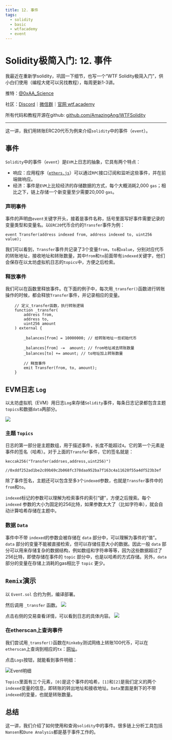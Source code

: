 ```yaml
---
title: 12. 事件
tags:
  - solidity
  - basic
  - wtfacademy
  - event
---
```


# Solidity极简入门: 12. 事件

我最近在重新学solidity，巩固一下细节，也写一个“WTF Solidity极简入门”，供小白们使用（编程大佬可以另找教程），每周更新1-3讲。

推特：[@0xAA_Science](https://twitter.com/0xAA_Science)

社区：[Discord](https://discord.wtf.academy)｜[微信群](https://docs.google.com/forms/d/e/1FAIpQLSe4KGT8Sh6sJ7hedQRuIYirOoZK_85miz3dw7vA1-YjodgJ-A/viewform?usp=sf_link)｜[官网 wtf.academy](https://wtf.academy)

所有代码和教程开源在github: [github.com/AmazingAng/WTFSolidity](https://github.com/AmazingAng/WTFSolidity)

-----

这一讲，我们用转账ERC20代币为例来介绍`solidity`中的事件（`event`）。

## 事件
`Solidity`中的事件（`event`）是`EVM`上日志的抽象，它具有两个特点：

- 响应：应用程序（[`ethers.js`](https://learnblockchain.cn/docs/ethers.js/api-contract.html#id18)）可以通过`RPC`接口订阅和监听这些事件，并在前端做响应。
- 经济：事件是`EVM`上比较经济的存储数据的方式，每个大概消耗2,000 `gas`；相比之下，链上存储一个新变量至少需要20,000 `gas`。

### 声明事件
事件的声明由`event`关键字开头，接着是事件名称，括号里面写好事件需要记录的变量类型和变量名。以`ERC20`代币合约的`Transfer`事件为例：
```solidity
event Transfer(address indexed from, address indexed to, uint256 value);
```
我们可以看到，`Transfer`事件共记录了3个变量`from`，`to`和`value`，分别对应代币的转账地址，接收地址和转账数量，其中`from`和`to`前面带有`indexed`关键字，他们会保存在以太坊虚拟机日志的`topics`中，方便之后检索。

### 释放事件
我们可以在函数里释放事件。在下面的例子中，每次用`_transfer()`函数进行转账操作的时候，都会释放`Transfer`事件，并记录相应的变量。
```solidity
    // 定义_transfer函数，执行转账逻辑
    function _transfer(
        address from,
        address to,
        uint256 amount
    ) external {

        _balances[from] = 10000000; // 给转账地址一些初始代币

        _balances[from] -=  amount; // from地址减去转账数量
        _balances[to] += amount; // to地址加上转账数量

        // 释放事件
        emit Transfer(from, to, amount);
    }
```

## EVM日志 `Log`

以太坊虚拟机（EVM）用日志`Log`来存储`Solidity`事件，每条日志记录都包含主题`topics`和数据`data`两部分。

![](img/12-3.png)

### 主题 `Topics`

日志的第一部分是主题数组，用于描述事件，长度不能超过`4`。它的第一个元素是事件的签名（哈希）。对于上面的`Transfer`事件，它的签名就是：
```solidity
keccak256("Transfer(addrses,address,uint256)")

//0xddf252ad1be2c89b69c2b068fc378daa952ba7f163c4a11628f55a4df523b3ef
```
除了事件签名，主题还可以包含至多`3`个`indexed`参数，也就是`Transfer`事件中的`from`和`to`。

`indexed`标记的参数可以理解为检索事件的索引“键”，方便之后搜索。每个 `indexed` 参数的大小为固定的256比特，如果参数太大了（比如字符串），就会自动计算哈希存储在主题中。

### 数据 `Data`

事件中不带 `indexed`的参数会被存储在 `data` 部分中，可以理解为事件的“值”。`data` 部分的变量不能被直接检索，但可以存储任意大小的数据。因此一般 `data` 部分可以用来存储复杂的数据结构，例如数组和字符串等等，因为这些数据超过了256比特，即使存储在事件的 `topic` 部分中，也是以哈希的方式存储。另外，`data` 部分的变量在存储上消耗的gas相比于 `topic` 更少。

## `Remix`演示
以 `Event.sol` 合约为例，编译部署。

然后调用 `_transfer` 函数。
![](img/12-1.jpg)

点击右侧的交易查看详情，可以看到日志的具体内容。
![](img/12-2.jpg)

### 在etherscan上查询事件
我们尝试用`_transfer()`函数在`Rinkeby`测试网络上转账100代币，可以在`etherscan`上查询到相应的`tx`：[网址](https://rinkeby.etherscan.io/tx/0x8cf87215b23055896d93004112bbd8ab754f081b4491cb48c37592ca8f8a36c7)。

点击`Logs`按钮，就能看到事件明细：

![Event明细](https://images.mirror-media.xyz/publication-images/gx6_wDMYEl8_Gc_JkTIKn.png?height=980&width=1772)

`Topics`里面有三个元素，`[0]`是这个事件的哈希，`[1]`和`[2]`是我们定义的两个`indexed`变量的信息，即转账的转出地址和接收地址。`Data`里面是剩下的不带`indexed`的变量，也就是转账数量。

## 总结
这一讲，我们介绍了如何使用和查询`solidity`中的事件。很多链上分析工具包括`Nansen`和`Dune Analysis`都是基于事件工作的。
